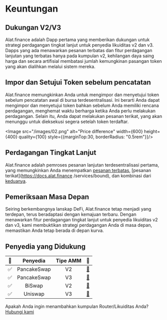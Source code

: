 
# Keuntungan

## Dukungan V2/V3

Alat.finance adalah Dapp pertama yang memberikan dukungan untuk strategi perdagangan tingkat lanjut untuk penyedia likuiditas v2 dan v3. Dapps yang ada menawarkan pesanan terbatas dan fitur perdagangan lanjutan yang terbatas hanya pada kumpulan v2, kehilangan daya saing harga dan secara artifisial membatasi jumlah kemungkinan pasangan token yang akan dialihkan melalui sistem mereka.

## Impor dan Setujui Token sebelum pencatatan
Alat.finance memungkinkan Anda untuk mengimpor dan menyetujui token sebelum pencatatan awal di bursa terdesentralisasi. Ini berarti Anda dapat mengimpor dan menyetujui token bahkan sebelum Anda memiliki rencana perdagangan, menghemat waktu berharga ketika Anda perlu melakukan perdagangan. Selain itu, Anda dapat melakukan pesanan terikat, yang akan menunggu untuk dieksekusi segera setelah token terdaftar.

<Image src="/images/02.png" alt="Price difference" width={600} height={400} quality={100} style={{marginTop:30, borderRadius: "0.5rem"}}/>

## Perdagangan Tingkat Lanjut
Alat.finance adalah pemroses pesanan lanjutan terdesentralisasi pertama, yang memungkinkan Anda menempatkan [pesanan terbatas](https://docs.alat.finance/services/limit), [pesanan terikat](https://docs.alat.finance /services/bound), dan kombinasi dari [keduanya](https://docs.alat.finance/services/limit#advanced-trading).

## Pemeriksaan Masa Depan
Seiring berkembangnya lanskap DeFi, Alat.finance tetap menjadi yang terdepan, terus beradaptasi dengan kemajuan terbaru. Dengan menawarkan fitur perdagangan tingkat lanjut untuk penyedia likuiditas v2 dan v3, kami membuktikan strategi perdagangan Anda di masa depan, memastikan Anda tetap berada di depan kurva.

## Penyedia yang Didukung

| 🔳 | Penyedia | Tipe AMM | 🔗 |
|:---:|:---:|:---:|:---:|
| ✅ | PancakeSwap | V2 | [🔗](https://pancakeswap.finance/) |
| ✅ | PancakeSwap | V3 | [🔗](https://pancakeswap.finance/) |
| ✅ | BiSwap | V2 | [🔗](https://biswap.org/swap) |
| ✅ | Uniswap | V3 | [🔗](https://app.uniswap.org/#/swap) |

Apakah Anda ingin menambahkan kumpulan Router/Likuiditas Anda? [Hubungi kami](https://docs.alat.finance/ecosystem/contact)